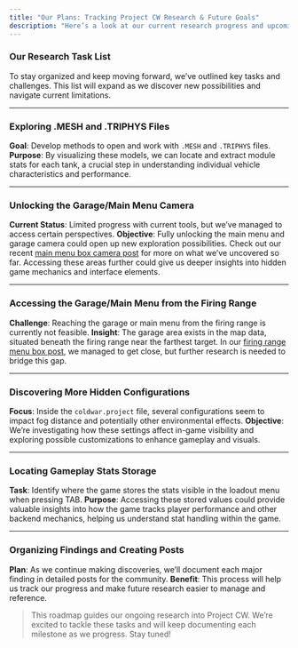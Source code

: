 ```yaml
---
title: "Our Plans: Tracking Project CW Research & Future Goals"
description: "Here’s a look at our current research progress and upcoming goals for future tests in Project CW. This roadmap helps us stay on track as we dig deeper into the game files and uncover more details."
---
```


### Our Research Task List

To stay organized and keep moving forward, we’ve outlined key tasks and challenges. This list will expand as we discover new possibilities and navigate current limitations.

---

### Exploring .MESH and .TRIPHYS Files
**Goal**: Develop methods to open and work with `.MESH` and `.TRIPHYS` files.
**Purpose**: By visualizing these models, we can locate and extract module stats for each tank, a crucial step in understanding individual vehicle characteristics and performance.

---

### Unlocking the Garage/Main Menu Camera
**Current Status**: Limited progress with current tools, but we’ve managed to access certain perspectives.
**Objective**: Fully unlocking the main menu and garage camera could open up new exploration possibilities. Check out our recent [main menu box camera post](#) for more on what we’ve uncovered so far. Accessing these areas further could give us deeper insights into hidden game mechanics and interface elements.

---

### Accessing the Garage/Main Menu from the Firing Range
**Challenge**: Reaching the garage or main menu from the firing range is currently not feasible.
**Insight**: The garage area exists in the map data, situated beneath the firing range near the farthest target. In our [firing range menu box post](#), we managed to get close, but further research is needed to bridge this gap.

---

### Discovering More Hidden Configurations
**Focus**: Inside the `coldwar.project` file, several configurations seem to impact fog distance and potentially other environmental effects.
**Objective**: We’re investigating how these settings affect in-game visibility and exploring possible customizations to enhance gameplay and visuals.

---

### Locating Gameplay Stats Storage
**Task**: Identify where the game stores the stats visible in the loadout menu when pressing TAB.
**Purpose**: Accessing these stored values could provide valuable insights into how the game tracks player performance and other backend mechanics, helping us understand stat handling within the game.

---

### Organizing Findings and Creating Posts
**Plan**: As we continue making discoveries, we’ll document each major finding in detailed posts for the community.
**Benefit**: This process will help us track our progress and make future research easier to manage and reference.

> This roadmap guides our ongoing research into Project CW. We’re excited to tackle these tasks and will keep documenting each milestone as we progress. Stay tuned!